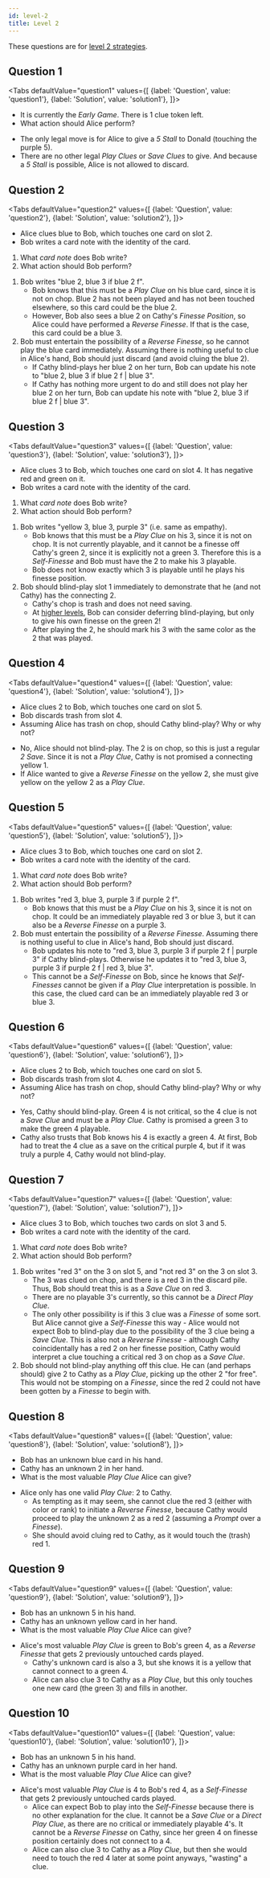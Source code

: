 ```yaml
---
id: level-2
title: Level 2
---
```




These questions are for [level 2 strategies](/docs/level-2).

<!-- lint disable no-undefined-references -->

## Question 1

<Tabs
defaultValue="question1"
values={[
{label: 'Question', value: 'question1'},
{label: 'Solution', value: 'solution1'},
]}>
<TabItem value="question1">

- It is currently the _Early Game_. There is 1 clue token left.
- What action should Alice perform?

</TabItem>
<TabItem value="solution1">

- The only legal move is for Alice to give a _5 Stall_ to Donald (touching the purple 5).
- There are no other legal _Play Clues_ or _Save Clues_ to give. And because a _5 Stall_ is possible, Alice is not allowed to discard.

</TabItem>
</Tabs>

<EarlyGameQuestion4 />

## Question 2

<Tabs
defaultValue="question2"
values={[
{label: 'Question', value: 'question2'},
{label: 'Solution', value: 'solution2'},
]}>
<TabItem value="question2">

- Alice clues blue to Bob, which touches one card on slot 2.
- Bob writes a card note with the identity of the card.

1. What _card note_ does Bob write?
1. What action should Bob perform?

</TabItem>
<TabItem value="solution2">

1. Bob writes "blue 2, blue 3 if blue 2 f".
   - Bob knows that this must be a _Play Clue_ on his blue card, since it is not on chop. Blue 2 has not been played and has not been touched elsewhere, so this card could be the blue 2.
   - However, Bob also sees a blue 2 on Cathy's _Finesse Position_, so Alice could have performed a _Reverse Finesse_. If that is the case, this card could be a blue 3.
1. Bob must entertain the possibility of a _Reverse Finesse_, so he cannot play the blue card immediately. Assuming there is nothing useful to clue in Alice's hand, Bob should just discard (and avoid cluing the blue 2).
   - If Cathy blind-plays her blue 2 on her turn, Bob can update his note to "blue 2, blue 3 if blue 2 f | blue 3".
   - If Cathy has nothing more urgent to do and still does not play her blue 2 on her turn, Bob can update his note with "blue 2, blue 3 if blue 2 f | blue 3".

</TabItem>
</Tabs>

<Question2 />

## Question 3

<Tabs
defaultValue="question3"
values={[
{label: 'Question', value: 'question3'},
{label: 'Solution', value: 'solution3'},
]}>
<TabItem value="question3">

- Alice clues 3 to Bob, which touches one card on slot 4. It has negative red and green on it.
- Bob writes a card note with the identity of the card.

1. What _card note_ does Bob write?
1. What action should Bob perform?

</TabItem>
<TabItem value="solution3">

1. Bob writes "yellow 3, blue 3, purple 3" (i.e. same as empathy).
   - Bob knows that this must be a _Play Clue_ on his 3, since it is not on chop. It is not currently playable, and it cannot be a finesse off Cathy's green 2, since it is explicitly not a green 3. Therefore this is a _Self-Finesse_ and Bob must have the 2 to make his 3 playable.
   - Bob does not know exactly which 3 is playable until he plays his finesse position.
1. Bob should blind-play slot 1 immediately to demonstrate that he (and not Cathy) has the connecting 2.
   - Cathy's chop is trash and does not need saving.
   - At [higher levels](/docs/level-5#urgency-principle-playing-into-finesses-as-soon-as-possible), Bob can consider deferring blind-playing, but only to give his own finesse on the green 2!
   - After playing the 2, he should mark his 3 with the same color as the 2 that was played.

</TabItem>
</Tabs>

<Question3 />

## Question 4

<Tabs
defaultValue="question4"
values={[
{label: 'Question', value: 'question4'},
{label: 'Solution', value: 'solution4'},
]}>
<TabItem value="question4">

- Alice clues 2 to Bob, which touches one card on slot 5.
- Bob discards trash from slot 4.
- Assuming Alice has trash on chop, should Cathy blind-play? Why or why not?

</TabItem>
<TabItem value="solution4">

- No, Alice should not blind-play. The 2 is on chop, so this is just a regular _2 Save_. Since it is not a _Play Clue_, Cathy is not promised a connecting yellow 1.
- If Alice wanted to give a _Reverse Finesse_ on the yellow 2, she must give yellow on the yellow 2 as a _Play Clue_.

</TabItem>
</Tabs>

<Question4 />

## Question 5

<Tabs
defaultValue="question5"
values={[
{label: 'Question', value: 'question5'},
{label: 'Solution', value: 'solution5'},
]}>
<TabItem value="question5">

- Alice clues 3 to Bob, which touches one card on slot 2.
- Bob writes a card note with the identity of the card.

1. What _card note_ does Bob write?
1. What action should Bob perform?

</TabItem>
<TabItem value="solution5">

1. Bob writes "red 3, blue 3, purple 3 if purple 2 f".
   - Bob knows that this must be a _Play Clue_ on his 3, since it is not on chop. It could be an immediately playable red 3 or blue 3, but it can also be a _Reverse Finesse_ on a purple 3.
1. Bob must entertain the possibility of a _Reverse Finesse_. Assuming there is nothing useful to clue in Alice's hand, Bob should just discard.
   - Bob updates his note to "red 3, blue 3, purple 3 if purple 2 f | purple 3" if Cathy blind-plays. Otherwise he updates it to "red 3, blue 3, purple 3 if purple 2 f | red 3, blue 3".
   - This cannot be a _Self-Finesse_ on Bob, since he knows that _Self-Finesses_ cannot be given if a _Play Clue_ interpretation is possible. In this case, the clued card can be an immediately playable red 3 or blue 3.

</TabItem>
</Tabs>

<Question5 />

## Question 6

<Tabs
defaultValue="question6"
values={[
{label: 'Question', value: 'question6'},
{label: 'Solution', value: 'solution6'},
]}>
<TabItem value="question6">

- Alice clues 2 to Bob, which touches one card on slot 5.
- Bob discards trash from slot 4.
- Assuming Alice has trash on chop, should Cathy blind-play? Why or why not?

</TabItem>
<TabItem value="solution6">

- Yes, Cathy should blind-play. Green 4 is not critical, so the 4 clue is not a _Save Clue_ and must be a _Play Clue_. Cathy is promised a green 3 to make the green 4 playable.
- Cathy also trusts that Bob knows his 4 is exactly a green 4. At first, Bob had to treat the 4 clue as a save on the critical purple 4, but if it was truly a purple 4, Cathy would not blind-play.

</TabItem>
</Tabs>

<Question6 />

## Question 7

<Tabs
defaultValue="question7"
values={[
{label: 'Question', value: 'question7'},
{label: 'Solution', value: 'solution7'},
]}>
<TabItem value="question7">

- Alice clues 3 to Bob, which touches two cards on slot 3 and 5.
- Bob writes a card note with the identity of the card.

1. What _card note_ does Bob write?
1. What action should Bob perform?

</TabItem>
<TabItem value="solution7">

1. Bob writes "red 3" on the 3 on slot 5, and "not red 3" on the 3 on slot 3.
   - The 3 was clued on chop, and there is a red 3 in the discard pile. Thus, Bob should treat this is as a _Save Clue_ on red 3.
   - There are no playable 3's currently, so this cannot be a _Direct Play Clue_.
   - The only other possibility is if this 3 clue was a _Finesse_ of some sort. But Alice cannot give a _Self-Finesse_ this way - Alice would not expect Bob to blind-play due to the possibility of the 3 clue being a _Save Clue_. This is also not a _Reverse Finesse_ - although Cathy coincidentally has a red 2 on her finesse position, Cathy would interpret a clue touching a critical red 3 on chop as a _Save Clue_.
1. Bob should not blind-play anything off this clue. He can (and perhaps should) give 2 to Cathy as a _Play Clue_, picking up the other 2 "for free". This would not be stomping on a _Finesse_, since the red 2 could not have been gotten by a _Finesse_ to begin with.

</TabItem>
</Tabs>

<Question7 />

## Question 8

<Tabs
defaultValue="question8"
values={[
{label: 'Question', value: 'question8'},
{label: 'Solution', value: 'solution8'},
]}>
<TabItem value="question8">

- Bob has an unknown blue card in his hand.
- Cathy has an unknown 2 in her hand.
- What is the most valuable _Play Clue_ Alice can give?

</TabItem>
<TabItem value="solution8">

- Alice only has one valid _Play Clue_: 2 to Cathy.
  - As tempting as it may seem, she cannot clue the red 3 (either with color or rank) to initiate a _Reverse Finesse_, because Cathy would proceed to play the unknown 2 as a red 2 (assuming a _Prompt_ over a _Finesse_).
  - She should avoid cluing red to Cathy, as it would touch the (trash) red 1.

</TabItem>
</Tabs>

<Question8 />

## Question 9

<Tabs
defaultValue="question9"
values={[
{label: 'Question', value: 'question9'},
{label: 'Solution', value: 'solution9'},
]}>
<TabItem value="question9">

- Bob has an unknown 5 in his hand.
- Cathy has an unknown yellow card in her hand.
- What is the most valuable _Play Clue_ Alice can give?

</TabItem>
<TabItem value="solution9">

- Alice's most valuable _Play Clue_ is green to Bob's green 4, as a _Reverse Finesse_ that gets 2 previously untouched cards played.
  - Cathy's unknown card is also a 3, but she knows it is a yellow that cannot connect to a green 4.
  - Alice can also clue 3 to Cathy as a _Play Clue_, but this only touches one new card (the green 3) and fills in another.

</TabItem>
</Tabs>

<Question9 />

## Question 10

<Tabs
defaultValue="question10"
values={[
{label: 'Question', value: 'question10'},
{label: 'Solution', value: 'solution10'},
]}>
<TabItem value="question10">

- Bob has an unknown 5 in his hand.
- Cathy has an unknown purple card in her hand.
- What is the most valuable _Play Clue_ Alice can give?

</TabItem>
<TabItem value="solution10">

- Alice's most valuable _Play Clue_ is 4 to Bob's red 4, as a _Self-Finesse_ that gets 2 previously untouched cards played.
  - Alice can expect Bob to play into the _Self-Finesse_ because there is no other explanation for the clue. It cannot be a _Save Clue_ or a _Direct Play Clue_, as there are no critical or immediately playable 4's. It cannot be a _Reverse Finesse_ on Cathy, since her green 4 on finesse position certainly does not connect to a 4.
  - Alice can also clue 3 to Cathy as a _Play Clue_, but then she would need to touch the red 4 later at some point anyways, "wasting" a clue.

</TabItem>
</Tabs>

<Question10 />
